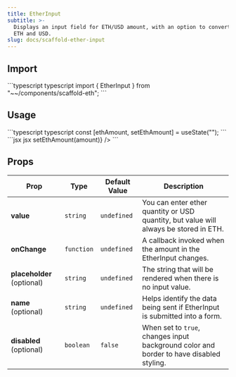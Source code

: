 ```yaml
---
title: EtherInput
subtitle: >-
  Displays an input field for ETH/USD amount, with an option to convert between
  ETH and USD.
slug: docs/scaffold-ether-input
---
```



## Import

<CodeGroup>
  ```typescript typescript
  import { EtherInput } from "~~/components/scaffold-eth";
  ```
</CodeGroup>

## Usage

<CodeGroup>
  ```typescript typescript
  const [ethAmount, setEthAmount] = useState("");
  ```
</CodeGroup>

<CodeGroup>
  ```jsx jsx
  <EtherInput value={ethAmount} onChange={amount => setEthAmount(amount)} />
  ```
</CodeGroup>

## Props

| Prop                       | Type       | Default Value | Description                                                                             |
| -------------------------- | ---------- | ------------- | --------------------------------------------------------------------------------------- |
| **value**                  | `string`   | `undefined`   | You can enter ether quantity or USD quantity, but value will always be stored in ETH.   |
| **onChange**               | `function` | `undefined`   | A callback invoked when the amount in the EtherInput changes.                           |
| **placeholder** (optional) | `string`   | `undefined`   | The string that will be rendered when there is no input value.                          |
| **name** (optional)        | `string`   | `undefined`   | Helps identify the data being sent if EtherInput is submitted into a form.              |
| **disabled** (optional)    | `boolean`  | `false`       | When set to `true`, changes input background color and border to have disabled styling. |
